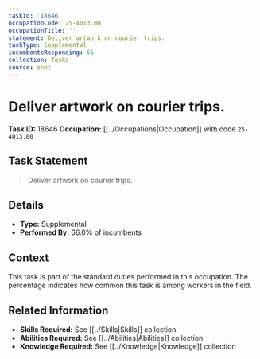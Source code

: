 ```yaml
---
taskId: '18646'
occupationCode: 25-4013.00
occupationTitle: ''
statement: Deliver artwork on courier trips.
taskType: Supplemental
incumbentsResponding: 66
collection: Tasks
source: onet
---
```

# Deliver artwork on courier trips.

**Task ID:** 18646
**Occupation:** [[../Occupations|Occupation]] with code `25-4013.00`

## Task Statement

> Deliver artwork on courier trips.

## Details

- **Type:** Supplemental
- **Performed By:** 66.0% of incumbents

## Context

This task is part of the standard duties performed in this occupation. The percentage indicates how common this task is among workers in the field.

## Related Information

- **Skills Required:** See [[../Skills|Skills]] collection
- **Abilities Required:** See [[../Abilities|Abilities]] collection
- **Knowledge Required:** See [[../Knowledge|Knowledge]] collection
